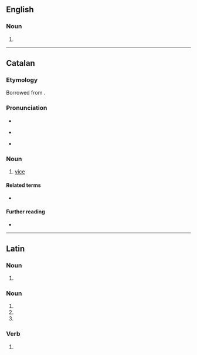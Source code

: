 ==English==

===Noun===
{{head|en|noun form}}

# {{plural of|en|vicus}}

----

==Catalan==

===Etymology===
Borrowed from {{bor|ca|la|vitium}}.

===Pronunciation===
* {{ca-IPA}}
* {{homophones|ca|bici}} {{q|Central}}
* {{rhymes|ca|isi}}

===Noun===
{{ca-noun|m}}

# [[vice]] {{gloss|bad habit}}

====Related terms====
* {{l|ca|viciós}}

====Further reading====
* {{R:IEC2}}

----

==Latin==

===Noun===
{{la-noun-form|vicī}}

# {{inflection of|la|vicis||dat|s}}

===Noun===
{{la-noun-form|vīcī}}

# {{inflection of|la|vīcus||nom|p}}
# {{inflection of|la|vīcus||gen|s}}
# {{inflection of|la|vīcus||voc|p}}

===Verb===
{{la-verb-form|vīcī}}

# {{inflection of|la|vincō||1|s|perf|act|indc|gloss=I have [[conquer]]ed}}